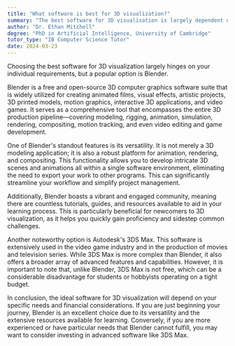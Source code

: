 ```yaml
---
title: "What software is best for 3D visualization?"
summary: "The best software for 3D visualisation is largely dependent on your specific needs, but Blender is a popular choice."
author: "Dr. Ethan Mitchell"
degree: "PhD in Artificial Intelligence, University of Cambridge"
tutor_type: "IB Computer Science Tutor"
date: 2024-03-23
---
```


Choosing the best software for 3D visualization largely hinges on your individual requirements, but a popular option is Blender.

Blender is a free and open-source 3D computer graphics software suite that is widely utilized for creating animated films, visual effects, artistic projects, 3D printed models, motion graphics, interactive 3D applications, and video games. It serves as a comprehensive tool that encompasses the entire 3D production pipeline—covering modeling, rigging, animation, simulation, rendering, compositing, motion tracking, and even video editing and game development.

One of Blender's standout features is its versatility. It is not merely a 3D modeling application; it is also a robust platform for animation, rendering, and compositing. This functionality allows you to develop intricate 3D scenes and animations all within a single software environment, eliminating the need to export your work to other programs. This can significantly streamline your workflow and simplify project management.

Additionally, Blender boasts a vibrant and engaged community, meaning there are countless tutorials, guides, and resources available to aid in your learning process. This is particularly beneficial for newcomers to 3D visualization, as it helps you quickly gain proficiency and sidestep common challenges.

Another noteworthy option is Autodesk's 3DS Max. This software is extensively used in the video game industry and in the production of movies and television series. While 3DS Max is more complex than Blender, it also offers a broader array of advanced features and capabilities. However, it is important to note that, unlike Blender, 3DS Max is not free, which can be a considerable disadvantage for students or hobbyists operating on a tight budget.

In conclusion, the ideal software for 3D visualization will depend on your specific needs and financial considerations. If you are just beginning your journey, Blender is an excellent choice due to its versatility and the extensive resources available for learning. Conversely, if you are more experienced or have particular needs that Blender cannot fulfill, you may want to consider investing in advanced software like 3DS Max.
    
